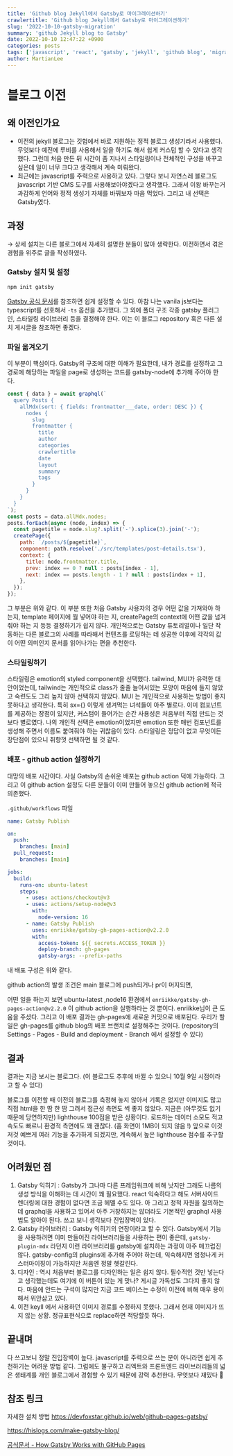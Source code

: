 ```yaml
---
title: 'Github blog Jekyll에서 Gatsby로 마이그레이션하기'
crawlertitle: 'Github blog Jekyll에서 Gatsby로 마이그레이션하기'
slug: '2022-10-10-gatsby-migration'
summary: 'github Jekyll blog to Gatsby'
date: 2022-10-10 12:47:22 +0900
categories: posts
tags: ['javascript', 'react', 'gatsby', 'jekyll', 'github blog', 'migration']
author: MartianLee
---
```


# 블로그 이전

## 왜 이전인가요

- 이전의 jekyll 블로그는 깃헙에서 바로 지원하는 정적 블로그 생성기라서 사용했다. 무엇보다 예전에 루비를 사용해서 일을 하기도 해서 쉽게 커스텀 할 수 있다고 생각했다. 그런데 처음 만든 뒤 시간이 좀 지나서 스타일링이나 전체적인 구성을 바꾸고 싶은데 일이 너무 크다고 생각해서 계속 미뤄왔다.
- 최근에는 javascript를 주력으로 사용하고 있다. 그렇다 보니 자연스레 블로그도 javascript 기반 CMS 도구를 사용해보아야겠다고 생각했다. 그래서 이왕 바꾸는거 과감하게 언어와 정적 생성기 자체를 바꿔보자 마음 먹었다. 그리고 내 선택은 Gatsby였다.

## 과정

→ 상세 설치는 다른 블로그에서 자세히 설명한 분들이 많아 생략한다. 이전하면서 겪은 경험을 위주로 글을 작성하였다.

### Gatsby 설치 및 설정

```bash
npm init gatsby
```

[Gatsby 공식 문서](<[https://www.gatsbyjs.com/docs/quick-start/](https://www.gatsbyjs.com/docs/quick-start/)>)를 참조하면 쉽게 설정할 수 있다. 아참 나는 vanila js보다는 typescript를 선호해서 `-ts` 옵션을 추가했다. 그 외에 폴더 구조 각종 gatsby 플러그인, 스타일링 라이브러리 등을 결정해야 한다. 이는 이 블로그 repository 혹은 다른 설치 게시글을 참조하면 좋겠다.

### 파일 옮겨오기

이 부분이 핵심이다. Gatsby의 구조에 대한 이해가 필요한데, 내가 경로를 설정하고 그 경로에 해당하는 파일을 page로 생성하는 코드를 gatsby-node에 추가해 주어야 한다.

```jsx
const { data } = await graphql(`
  query Posts {
    allMdx(sort: { fields: frontmatter___date, order: DESC }) {
      nodes {
        slug
        frontmatter {
          title
          author
          categories
          crawlertitle
          date
          layout
          summary
          tags
        }
      }
    }
  }
`);
const posts = data.allMdx.nodes;
posts.forEach(async (node, index) => {
  const pagetitle = node.slug?.split('-').splice(3).join('-');
  createPage({
    path: `/posts/${pagetitle}`,
    component: path.resolve('./src/templates/post-details.tsx'),
    context: {
      title: node.frontmatter.title,
      prev: index == 0 ? null : posts[index - 1],
      next: index == posts.length - 1 ? null : posts[index + 1],
    },
  });
});
```

그 부분은 위와 같다. 이 부분 또한 처음 Gatsby 사용자의 경우 어떤 값을 가져와야 하는지, template 페이지에 뭘 넣어야 하는 지, createPage의 context에 어떤 값을 넘겨줘야 하는 지 등등 결정하기가 쉽지 않다. 개인적으로는 Gatsby 튜토리얼이나 일단 작동하는 다른 블로그의 사례를 따라해서 컨텐츠를 로딩하는 데 성공한 이후에 각각의 값이 어떤 의미인지 문서를 읽어나가는 편을 추천한다.

### 스타일링하기

스타일링은 emotion의 styled component을 선택했다. tailwind, MUI가 유력한 대안이었는데, tailwind는 개인적으로 class가 줄줄 늘어서있는 모양이 마음에 들지 않았고 숙련도도 그리 높지 않아 선택하지 않았다. MUI 는 개인적으로 사용하는 방법이 좋지 못하다고 생각한다. 특히 sx={} 이렇게 생겨먹는 녀석들이 아주 별로다. 이미 컴포넌트를 제공하는 장점이 있지만, 커스텀이 들어가는 순간 사용성은 처음부터 직접 만드는 것보다 별로였다. 나의 개인적 선택은 emotion이었지만 emotion 또한 매번 컴포넌트를 생성해 주면서 이름도 붙여줘야 하는 귀찮음이 있다. 스타일링은 정답이 없고 무엇이든 장단점이 있으니 취향껏 선택하면 될 것 같다.

### 배포 - github action 설정하기

대망의 배포 시간이다. 사실 Gatsby의 손쉬운 배포는 github action 덕에 가능하다. 그리고 이 github action 설정도 다른 분들이 이미 만들어 놓으신 github action에 적극 의존했다.

`.github/workflows` 파일

```yaml
name: Gatsby Publish

on:
  push:
    branches: [main]
  pull_request:
    branches: [main]

jobs:
  build:
    runs-on: ubuntu-latest
    steps:
      - uses: actions/checkout@v3
      - uses: actions/setup-node@v3
        with:
          node-version: 16
      - name: Gatsby Publish
        uses: enriikke/gatsby-gh-pages-action@v2.2.0
        with:
          access-token: ${{ secrets.ACCESS_TOKEN }}
          deploy-branch: gh-pages
          gatsby-args: --prefix-paths
```

내 배포 구성은 위와 같다.

github action의 발생 조건은 main 블로그에 push되거나 pr이 머지되면,

어떤 일을 하는지 보면 ubuntu-latest ,node16 환경에서 `enriikke/gatsby-gh-pages-action@v2.2.0` 이 github action을 실행하라는 것 뿐이다. enriikke님이 큰 도움을 주셨다. 그리고 이 배포 결과는 gh-pages에 새로운 커밋으로 배포된다. 우리가 할 일은 gh-pages를 github blog의 배포 브랜치로 설정해주는 것이다. (repository의 Settings - Pages - Build and deployment - Branch 에서 설정할 수 있다)

## 결과

결과는 지금 보시는 블로그다. (이 블로그도 추후에 바뀔 수 있으니 10월 9일 시점이라고 할 수 있다)

블로그를 이전할 때 이전의 블로그를 측정해 놓지 않아서 기록은 없지만 이미지도 많고 직접 html을 한 땀 한 땀 그려서 접근성 측면도 썩 좋지 않았다. 지금은 (아무것도 없기 때문에 당연하지만) lighthouse 100점을 받은 상황이다. 로드하는 데이터 소모도 적고 속도도 빠르니 환경적 측면에도 꽤 괜찮다. (홈 화면이 1MB이 되지 않음 !) 앞으로 이것저것 예쁘게 여러 기능을 추가하게 되겠지만, 계속해서 높은 lighthouse 점수를 추구할 것이다.

## 어려웠던 점

1. Gatsby 익히기 : Gatsby가 그나마 다른 프레임워크에 비해 낫지만 그래도 나름의 생성 방식을 이해하는 데 시간이 꽤 필요했다. react 익숙하다고 해도 서버사이드 렌더링에 대한 경험이 없다면 조금 헤멜 수도 있다. 아 그리고 정적 자원을 질의하는 데 graphql을 사용하고 있어서 아주 거창하지는 않더라도 기본적인 graphql 사용법도 알아야 된다. 쓰고 보니 생각보다 진입장벽이 있다.
2. Gatsby 라이브러리 : Gatsby 익히기의 연장이라고 할 수 있다. Gatsby에서 기능을 사용하려면 이미 만들어진 라이브러리들을 사용하는 편이 좋은데, `gatsby-plugin-mdx` 라던지 이런 라이브러리를 gatsby에 설치하는 과정이 아주 매끄럽진 않다. gatsby-config의 plugins에 추가해 주어야 하는데, 익숙해지면 엄청나게 커스터마이징이 가능하지만 처음엔 정말 헷갈린다.
3. 디자인 : 역시 처음부터 블로그를 디자인하는 일은 쉽지 않다. 필수적인 것만 넣는다고 생각했는데도 여기에 이 버튼이 있는 게 맞나? 게시글 가독성도 그다지 좋지 않다. 마음에 안드는 구석이 많지만 지금 코드 베이스는 수정이 이전에 비해 매우 용이해서 위안삼고 있다.
4. 이전 keyll 에서 사용하던 이미지 경로를 수정하지 못했다. 그래서 현재 이미지가 뜨지 않는 상황. 정규표현식으로 replace하면 적당할듯 하다.

## 끝내며

다 쓰고보니 정말 진입장벽이 높다. javascript를 주력으로 쓰는 분이 아니라면 쉽게 추천하기는 어려운 방법 같다. 그럼에도 불구하고 리엑트와 프론트엔드 라이브러리들의 넓은 생태계를 개인 블로그에서 경험할 수 있기 때문에 강력 추천한다. 무엇보다 재밌다 🤣

## 참조 링크

자세한 설치 방법
https://devfoxstar.github.io/web/github-pages-gatsby/

https://hislogs.com/make-gatsby-blog/

[공식문서 - How Gatsby Works with GitHub Pages](https://www.gatsbyjs.com/docs/how-to/previews-deploys-hosting/how-gatsby-works-with-github-pages/)
